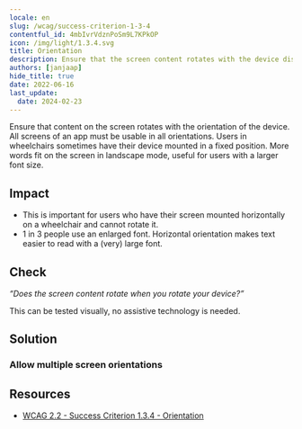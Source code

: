 ```yaml
---
locale: en
slug: /wcag/success-criterion-1-3-4
contentful_id: 4mbIvrVdznPoSm9L7KPkOP
icon: /img/light/1.3.4.svg
title: Orientation
description: Ensure that the screen content rotates with the device display.
authors: [janjaap]
hide_title: true
date: 2022-06-16
last_update:
  date: 2024-02-23
---
```


<Hero
  title="Orientation"
  image="/img/light/1.3.4.svg"
  alt="WCAG 1.3.4 icon"
  prefix="Success Criterion 1.3.4"
  suffix="Level AA"
/>

Ensure that content on the screen rotates with the orientation of the device. All screens of an app must be usable in all orientations. Users in wheelchairs sometimes have their device mounted in a fixed position. More words fit on the screen in landscape mode, useful for users with a larger font size.

## Impact

- This is important for users who have their screen mounted horizontally on a wheelchair and cannot rotate it.
- 1 in 3 people use an enlarged font. Horizontal orientation makes text easier to read with a (very) large font.

## Check

*“Does the screen content rotate when you rotate your device?”*

This can be tested visually, no assistive technology is needed.

## Solution

### Allow multiple screen orientations

<CodeSample id="screen-orientation" locale="en"/>

## Resources

- [WCAG 2.2 - Success Criterion 1.3.4 - Orientation](https://www.w3.org/TR/WCAG22/#orientation)

